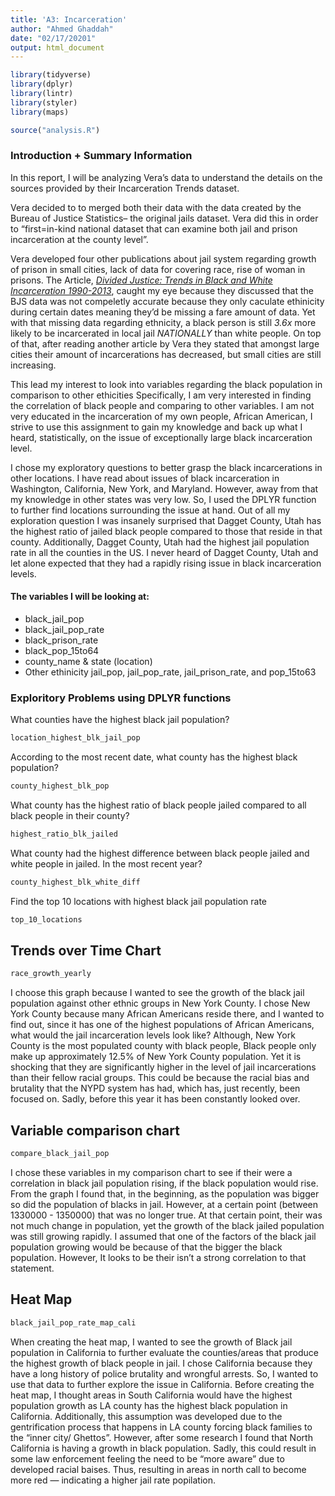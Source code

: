 ```yaml
---
title: 'A3: Incarceration'
author: "Ahmed Ghaddah"
date: "02/17/20201"
output: html_document
---
```

```r
library(tidyverse)
library(dplyr)
library(lintr)
library(styler)
library(maps)
```

```r
source("analysis.R")
```


### Introduction + Summary Information 
In this report, I will be analyzing Vera's data to understand the details on the sources provided by their Incarceration Trends dataset. 

Vera decided to to merged both their data with the data created by the Bureau of Justice Statistics-- the original jails dataset. Vera did this in order to "first=in-kind national dataset that can examine both jail and prison incarceration at the county level". 

Vera developed four other publications about jail system regarding growth of prison in small cities, lack of data for covering race, rise of woman in prisons. The Article, [_Divided Justice: Trends in Black and White Incarceration 1990-2013_](https://www.vera.org/publications/divided-justice-black-white-jail-incarceration), caught my eye because they discussed that the BJS data was not compeletly accurate because they only caculate ethinicity during certain dates meaning they'd be missing a fare amount of data. Yet with that missing data regarding ethnicity, a black person is still *3.6x* more likely to be incarcerated in local jail *NATIONALLY* than white people. On top of that, after reading another article by Vera they stated that amongst large cities their amount of incarcerations has decreased, but small cities are still increasing.

This lead my interest to look into variables regarding the black population in comparison to other ethicities Specifically, I am very interested in finding the correlation of black people and comparing to other variables.  I am not very educated in the incarceration of my own people, African American, I strive to use this assignment to gain my knowledge and back up what I heard, statistically, on the issue of exceptionally large black incarceration level. 

I chose my exploratory questions to better grasp the black incarcerations in other locations. I have read about issues of black incarceration in Washington, California, New York, and Maryland. However, away from that my knowledge in other states was very low. So, I used the DPLYR function to further find locations surrounding the issue at hand. Out of all my exploration question I was insanely surprised that Dagget County, Utah has the highest ratio of jailed black people compared to those that reside in that county. Additionally, Dagget County, Utah had the highest jail population rate in all the counties in the US. I never heard of Dagget County, Utah and let alone expected that they had a rapidly rising issue in black incarceration levels. 

#### The variables I will be looking at: 


   *  black_jail_pop
   * black_jail_pop_rate
   * black_prison_rate 
   * black_pop_15to64
   * county_name & state (location)
   * Other ethinicity jail_pop, jail_pop_rate,         jail_prison_rate, and pop_15to63





### Exploritory Problems using DPLYR functions 
What counties have the highest black jail population?
```r
location_highest_blk_jail_pop
```




According to the most recent date, what county has the highest black population? 

```r
county_highest_blk_pop

```





What county has the highest ratio of black people jailed compared to all black people in their county? 

```r
highest_ratio_blk_jailed
```





What county had the highest difference between black people jailed and white people in jailed. In the most recent year?

```r
county_highest_blk_white_diff
```






Find the top 10 locations with highest black jail population rate

```r
top_10_locations
```



## Trends over Time Chart 
```r
race_growth_yearly
```


I choose this graph because I wanted to see the growth of the black jail population against other ethnic groups in New York County. I chose New York County because many African Americans reside there, and I wanted to find out, since it has one of the highest populations of African Americans, what would the jail incarceration levels look like? Although, New York County is the most populated county with black people, Black people only make up approximately 12.5% of New York County population. Yet it is shocking that they are significantly higher in the level of jail incarcerations than their fellow racial groups. This could be because the racial bias and brutality that the NYPD system has had, which has, just recently, been focused on. Sadly, before this year it has been constantly looked over.



## Variable comparison chart 
```r
compare_black_jail_pop
```




I chose these variables in my comparison chart to see if their were a correlation in black jail population rising, if the black population would rise. From the graph I found that, in the beginning,  as the population was bigger so did the population of blacks in jail. However, at a certain point (between 1330000 - 1350000) that was no longer true. At that certain point, their was not much change in population, yet the growth of the black jailed population was still growing rapidly. I assumed that one of the factors of the black jail population growing would be because of that the bigger the black population. However, It looks to be their isn't a strong correlation to that statement. 








## Heat Map
```r
black_jail_pop_rate_map_cali
```



When creating the heat map, I wanted to see the growth of Black jail population in California to further evaluate the counties/areas that produce the highest growth of black people in jail. I chose California because they have a long history of police brutality and wrongful arrests. So, I wanted to use that data to further explore the issue in California. Before creating the heat map, I thought areas in South California would have the highest population growth as LA county has the highest black population in California. Additionally, this assumption was developed due to the gentrification process that happens in LA county forcing black families to the "inner city/ Ghettos". However, after some research I found that North California is having a growth in black population. Sadly, this could result in some law enforcement feeling the need to be "more aware" due to developed racial baises. Thus, resulting in areas in north call to become more red --- indicating a higher jail rate popilation. 